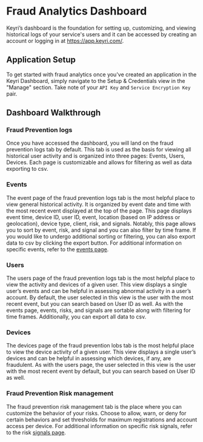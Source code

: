 # Fraud Analytics Dashboard

Keyri’s dashboard is the foundation for setting up, customizing, and viewing
historical logs of your service's users and it can be accessed by creating an
account or logging in at https://app.keyri.com/.

## Application Setup

To get started with fraud analytics once you've created an application in the
Keyri Dashboard, simply navigate to the Setup & Credentials view in the "Manage"
section. Take note of your `API Key` and `Service Encryption Key` pair.

## Dashboard Walkthrough

### Fraud Prevention logs

Once you have accessed the dashboard, you will land on the fraud prevention logs
tab by default. This tab is used as the basis for viewing all historical user
activity and is organized into three pages: Events, Users, Devices. Each page is
customizable and allows for filtering as well as data exporting to csv.

### Events

The event page of the fraud prevention logs tab is the most helpful place to
view general historical activity. It is organized by event date and time with
the most recent event displayed at the top of the page. This page displays event
time, device ID, user ID, event, location (based on IP address or geolocation),
device type, client, risk, and signals. Notably, this page allows you to sort by
event, risk, and signal and you can also filter by time frame. If you would like
to undergo additional sorting or filtering, you can also export data to csv by
clicking the export button. For additional information on specific events, refer
to the [events page](/fraud-prevention/events).

### Users

The users page of the fraud prevention logs tab is the most helpful place to
view the activity and devices of a given user. This view displays a single
user’s events and can be helpful in assessing abnormal activity in a user’s
account. By default, the user selected in this view is the user with the most
recent event, but you can search based on User ID as well. As with the events
page, events, risks, and signals are sortable along with filtering for time
frames. Additionally, you can export all data to csv.

### Devices

The devices page of the fraud prevention lobs tab is the most helpful place to
view the device activity of a given user. This view displays a single user’s
devices and can be helpful in assessing which devices, if any, are fraudulent.
As with the users page, the user selected in this view is the user with the most
recent event by default, but you can search based on User ID as well.

### Fraud Prevention Risk management

The fraud prevention risk management tab is the place where you can customize
the behavior of your risks. Choose to allow, warn, or deny for certain behaviors
and set thresholds for maximum registrations and account access per device. For
additional information on specific risk signals, refer to the risk
[signals page](/fraud-prevention/risk-signals).
